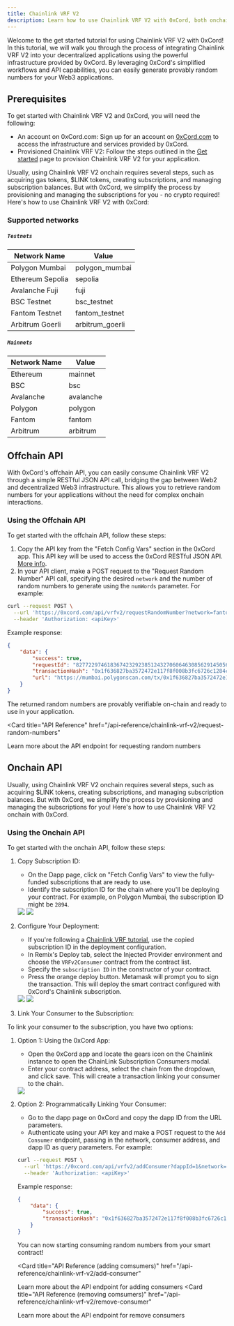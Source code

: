 ```yaml
---
title: Chainlink VRF V2
description: Learn how to use Chainlink VRF V2 with 0xCord, both onchain and offchain.
---
```


Welcome to the get started tutorial for using Chainlink VRF V2 with 0xCord! In this tutorial, we will walk you through the process of integrating Chainlink VRF V2 into your decentralized applications using the powerful infrastructure provided by 0xCord. By leveraging 0xCord's simplified workflows and API capabilities, you can easily generate provably random numbers for your Web3 applications.

## Prerequisites

To get started with Chainlink VRF V2 and 0xCord, you will need the following:
- An account on 0xCord.com: Sign up for an account on [0xCord.com](https://0xCord.com) to access the infrastructure and services provided by 0xCord.
- Provisioned Chainlink VRF V2: Follow the steps outlined in the [Get started](/hello-world) page to provision Chainlink VRF V2 for your application.

Usually, using Chainlink VRF V2 onchain requires several steps, such as acquiring gas tokens, $LINK tokens, creating subscriptions, and managing subscription balances. But with 0xCord, we simplify the process by provisioning and managing the subscriptions for you - no crypto required! Here's how to use Chainlink VRF V2 with 0xCord:

### Supported networks

##### `Testnets`

| Network Name | Value          |
|--------------|----------------|
| Polygon Mumbai | polygon_mumbai |
| Ethereum Sepolia      | sepolia        |
| Avalanche Fuji         | fuji           |
| BSC Testnet  | bsc_testnet    |
| Fantom Testnet | fantom_testnet |
| Arbitrum Goerli | arbitrum_goerli |

##### `Mainnets`

| Network Name | Value          |
|--------------|----------------|
| Ethereum | mainnet        |
| BSC          | bsc            |
| Avalanche    | avalanche      |
| Polygon      | polygon        |
| Fantom       | fantom         |
| Arbitrum     | arbitrum       |

## Offchain API

With 0xCord's offchain API, you can easily consume Chainlink VRF V2 through a simple RESTful JSON API call, bridging the gap between Web2 and decentralized Web3 infrastructure. This allows you to retrieve random numbers for your applications without the need for complex onchain interactions.

### Using the Offchain API
To get started with the offchain API, follow these steps:

1. Copy the API key from the "Fetch Config Vars" section in the 0xCord app. This API key will be used to access the 0xCord RESTful JSON API. [More info](/api-reference/authentication).
2. In your API client, make a POST request to the "Request Random Number" API call, specifying the desired `network` and the number of random numbers to generate using the `numWords` parameter. For example:


```bash
curl --request POST \
  --url 'https://0xcord.com/api/vrfv2/requestRandomNumber?network=fantom_testnet&numWords=2' \
  --header 'Authorization: <apiKey>'
```

Example response:
```json
{
    "data": {
        "success": true,
        "requestId": "82772297461836742329238512432706064630856291450561249462036537828944094389038",
        "transactionHash": "0x1f636827ba3572472e117f8f008b3fc6726c1284c0ceca586e3a0e676f0406eb",
        "url": "https://mumbai.polygonscan.com/tx/0x1f636827ba3572472e117f8f008b3fc6726c1284c0ceca586e3a0e676f0406eb"
    }
}
```

The returned random numbers are provably verifiable on-chain and ready to use in your application.

<Card
  title="API Reference"
  href="/api-reference/chainlink-vrf-v2/request-random-numbers"
>
  Learn more about the API endpoint for requesting random numbers
</Card>

## Onchain API 

Usually, using Chainlink VRF V2 onchain requires several steps, such as acquiring $LINK tokens, creating subscriptions, and managing subscription balances. But with 0xCord, we simplify the process by provisioning and managing the subscriptions for you! Here's how to use Chainlink VRF V2 onchain with 0xCord. 

### Using the Onchain API
To get started with the onchain API, follow these steps:

1. Copy Subscription ID:
   - On the Dapp page, click on "Fetch Config Vars" to view the fully-funded subscriptions that are ready to use.
   - Identify the subscription ID for the chain where you'll be deploying your contract. For example, on Polygon Mumbai, the subscription ID might be `2894`.

    <CardGroup cols={2}>
      <img src="/images/chainlink-provisioned.png" />
      <img src="/images/config-vars.png" />
    </CardGroup>

2. Configure Your Deployment:
   - If you're following a [Chainlink VRF tutorial](https://docs.chain.link/vrf/v2/subscription/examples/get-a-random-number), use the copied subscription ID in the deployment configuration.
   - In Remix's Deploy tab, select the Injected Provider environment and choose the `VRFv2Consumer` contract from the contract list.
   - Specify the `subscription ID` in the constructor of your contract.
   - Press the orange deploy button. Metamask will prompt you to sign the transaction. This will deploy the smart contract configured with 0xCord's Chainlink subscription. 

    <CardGroup cols={2}>
      <img src="/images/remix-compile.png" />
      <img src="/images/remix-deploy.png" />
    </CardGroup>

4. Link Your Consumer to the Subscription:

To link your consumer to the subscription, you have two options:
   1. Option 1: Using the 0xCord App:
       - Open the 0xCord app and locate the gears icon on the Chainlink instance to open the ChainLink Subscription Consumers modal.
       - Enter your contract address, select the chain from the dropdown, and click save. This will create a transaction linking your consumer to the chain.

       <CardGroup cols={2}>
         <img src="/images/chainlink-page.png" />
       </CardGroup>

   2. Option 2: Programmatically Linking Your Consumer:
       - Go to the dapp page on 0xCord and copy the dapp ID from the URL parameters.
       - Authenticate using your API key and make a POST request to the `Add Consumer` endpoint, passing in the network, consumer address, and dapp ID as query parameters. For example: 

       ```bash
       curl --request POST \
         --url 'https://0xcord.com/api/vrfv2/addConsumer?dappId=1&network=polygon_mumbai&consumer=0x53470b76D3f57E6C7be40BB333014481ec1c5530' \
         --header 'Authorization: <apiKey>'
       ```

         Example response:
         ```json
         {
             "data": {
                 "success": true,
                 "transactionHash": "0x1f636827ba3572472e117f8f008b3fc6726c1284c0ceca586e3a0e676f0406eb",
             }
         }
         ```

       You can now starting consuming random numbers from your smart contract!  

      <Card
        title="API Reference (adding comsumers)"
        href="/api-reference/chainlink-vrf-v2/add-consumer"
      >
        Learn more about the API endpoint for adding consumers
      </Card>
      <Card
        title="API Reference (removing comsumers)"
        href="/api-reference/chainlink-vrf-v2/remove-consumer"
      >
        Learn more about the API endpoint for remove consumers
      </Card>
